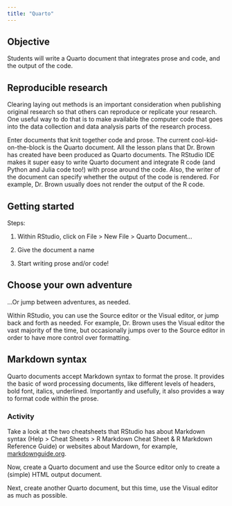 ```yaml
---
title: "Quarto"
---
```


## Objective

Students will write a Quarto document that integrates prose and code, and the output of the code.

## Reproducible research

Clearing laying out methods is an important consideration when publishing original research so that others can reproduce or replicate your research. One useful way to do that is to make available the computer code that goes into the data collection and data analysis parts of the research process.

Enter documents that knit together code and prose. The current cool-kid-on-the-block is the Quarto document. All the lesson plans that Dr. Brown has created have been produced as Quarto documents. The RStudio IDE makes it super easy to write Quarto document and integrate R code (and Python and Julia code too!) with prose around the code. Also, the writer of the document can specify whether the output of the code is rendered. For example, Dr. Brown usually does not render the output of the R code.

## Getting started

Steps:

1.  Within RStudio, click on File \> New File \> Quarto Document...

2.  Give the document a name

3.  Start writing prose and/or code!

## Choose your own adventure

...Or jump between adventures, as needed.

Within RStudio, you can use the Source editor or the Visual editor, or jump back and forth as needed. For example, Dr. Brown uses the Visual editor the vast majority of the time, but occasionally jumps over to the Source editor in order to have more control over formatting.

## Markdown syntax

Quarto documents accept Markdown syntax to format the prose. It provides the basic of word processing documents, like different levels of headers, bold font, italics, underlined. Importantly and usefully, it also provides a way to format code within the prose.

### Activity

Take a look at the two cheatsheets that RStudio has about Markdown syntax (Help \> Cheat Sheets \> R Markdown Cheat Sheet & R Markdown Reference Guide) or websites about Mardown, for example, [markdownguide.org](https://www.markdownguide.org/basic-syntax/).

Now, create a Quarto document and use the Source editor only to create a (simple) HTML output document.

Next, create another Quarto document, but this time, use the Visual editor as much as possible.
